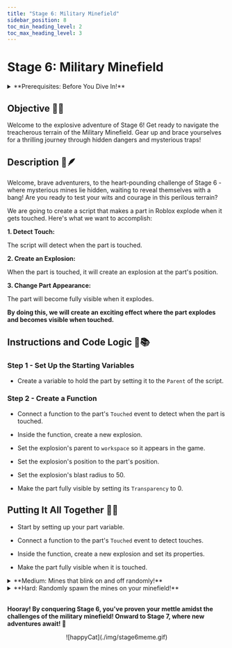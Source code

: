 ```yaml
---
title: "Stage 6: Military Minefield"
sidebar_position: 8
toc_min_heading_level: 2
toc_max_heading_level: 3
---
```



# Stage 6: Military Minefield

<details>
    <summary>**Prerequisites: Before You Dive In!**</summary>

    Ready for the next adventure? Before diving into Stage 6: Military Minefield, make sure you've conquered the following challenges:

    **1. Intro**

    Get acquainted with the world of coding and gaming!

    **2. Setup**

    Set the stage for your coding journey.

    **3. Stage 1: Ascending Walls**

    Master the art of climbing to new heights.

    **4. Stage 2: Sphere Stairs**

    Build staircases with spheres and step up your game.

    **5. Stage 3: Plank Walkway**

    Navigate tricky pathways with precision.

    **6. Stage 4: KillBrick Path**

    Dodge obstacles and pave your way to victory.

    **7. Stage 5: Fireball Footpath**

    Brave the heat and maneuver through fiery obstacles.

    **Once you've completed these challenges, you'll be primed and ready to tackle the thrilling world of Stage 6: Military Minefield! 💣💥**
</details>

<div align="center">
  <ReactPlayer controls url={MyVideoUrl}/>
</div>

## Objective 🧐🗿

Welcome to the explosive adventure of Stage 6! Get ready to navigate the treacherous terrain of the Military Minefield. Gear up and brace yourselves for a thrilling journey through hidden dangers and mysterious traps!

## Description 📖🪶

Welcome, brave adventurers, to the heart-pounding challenge of Stage 6 - where mysterious mines lie hidden, waiting to reveal themselves with a bang! Are you ready to test your wits and courage in this perilous terrain?

We are going to create a script that makes a part in Roblox explode when it gets touched. Here's what we want to accomplish: 

**1. Detect Touch:**

The script will detect when the part is touched. 

**2. Create an Explosion:**

When the part is touched, it will create an explosion at the part's position. 

**3. Change Part Appearance:**

The part will become fully visible when it explodes. 

**By doing this, we will create an exciting effect where the part explodes and becomes visible when touched.** 

## Instructions and Code Logic 📝📚

### Step 1 - Set Up the Starting Variables

- Create a variable to hold the part by setting it to the `Parent` of the script. 

### Step 2 - Create a Function

- Connect a function to the part's `Touched` event to detect when the part is touched. 

- Inside the function, create a new explosion. 

- Set the explosion's parent to `workspace` so it appears in the game. 

- Set the explosion's position to the part's position. 

- Set the explosion's blast radius to 50. 

- Make the part fully visible by setting its `Transparency` to 0. 

## Putting It All Together 🔧🔩

- Start by setting up your part variable. 

- Connect a function to the part's `Touched` event to detect touches. 

- Inside the function, create a new explosion and set its properties. 

- Make the part fully visible when it is touched.

<details>
    <summary>**Medium: Mines that blink on and off randomly!**</summary>
    
    <div align='center'>
        <ReactPlayer controls url={MyVideoUrl2}/>
    </div>

    <br  />
    

    **Description 📖🪶** 

    We are going to create a script that makes a part in Roblox explode when touched and reset its transparency periodically. Here's what we want to accomplish: 

    *1. Create an Explosion:*
    
    The part will create an explosion at its position when touched. 

    *2. Reset Transparency:*
    
    The part's transparency will be reset periodically. 

    *By doing this, the part will explode when touched and keep becoming visible again after a short time.* 

    <br  />

    **Instructions and Code Logic 📝📚**

    Step 1 - Set Up the Starting Variables 

    - Create a variable for the part by setting it to the `Parent` of the script. 

    Step 2 - Create a Function

    - Define a function named `Explode`. 

    - Inside the function, create a new explosion. 

    - Set the part's transparency to 0 (fully opaque). 

    - Set the parent of the explosion to `workspace`. 

    - Set the position of the explosion to the part's position. 

    - Set the blast radius of the explosion. 

    - Connect the `Explode` function to the part's `Touched` event to detect when it is touched. 

    Step 3 - Create an Infinite Loop

    - Create a loop that runs forever using `while true do`. 

    - Inside the loop, set the part's transparency to 0 (fully opaque). 

    - Use the `wait` function to pause the loop for a random time between 1 and 4 seconds. 

    - The loop will automatically start running and resetting the part's transparency. 

    <br  />

    **Putting It All Together 🔧🔩**

    - Start by setting up your part variable. 

    - Define a function named `Explode` to handle creating the explosion. 

    - Connect the `Explode` function to the part's `Touched` event. 

    - Create an infinite loop to keep resetting the part's transparency. 

    - Use the `wait` function to pause the loop for a random time. 
</details>

<details>
    <summary>**Hard: Randomly spawn the mines on your minefield!**</summary>
    
    **Description 📖🪶**

    We are going to create a script that spawns multiple instances of "ExplodingSand" within the bounds of a parent part in Roblox. Here's what we want to accomplish: 

    *1. Spawn ExplodingSand:*
    
    The script will create a specified number of ExplodingSand parts at random positions within the parent part. 

    *2. Set Positions Randomly:*
    
    The ExplodingSand parts will be placed randomly within the boundaries of the parent part. 

    *By doing this, we will create a dynamic environment with ExplodingSand parts spawning in random positions.* 

    <br  />

    **Instructions and Code Logic 📝📚**

    Step 1 - Set up the Starting Variables

    - Get the `ServerStorage` service from the game. 

    - Create a variable for the parent part by setting it to the `Parent` of the script. 

    - Create a variable for the ExplodingSand template stored in `ServerStorage`. 

    - Create a variable for the number of ExplodingSand parts to spawn (`sandAmount`). 

    Step 2 - Create a Function

    - Define a function named `spawnExplodingSand`. 

    - Inside the function, get the size and position of the parent part. 

    - Calculate the minimum and maximum X and Z boundaries for spawning within the parent part. 

    - Calculate the Y position for spawning on top of the parent part. 

    - Randomly determine the X and Z positions within the boundaries. 

    - Clone the ExplodingSand template. 

    - Set the parent of the cloned ExplodingSand to `Workspace`. 

    - Set the position of the cloned ExplodingSand to the calculated random position. 

    Step 3 - Create an Infinite Loop

    - Create a loop that runs for the specified number of times (`sandAmount`). 

    - Inside the loop, call the `spawnExplodingSand` function to create each ExplodingSand part. 

    <br  />

    **Putting It All Together 🔧🔩**

    - Start by getting the `ServerStorage` service and setting up the parent part and ExplodingSand template. 

    - Define the number of ExplodingSand parts to spawn. 

    - Create a function named `spawnExplodingSand` to handle the spawning logic. 

    - Inside the function, calculate the random positions and clone the ExplodingSand template. 

    - Use a loop to call the function and spawn the specified number of ExplodingSand parts. 
</details>

<br  />

**Hooray! By conquering Stage 6, you've proven your mettle amidst the challenges of the military minefield! Onward to Stage 7, where new adventures await! 🌟**

<div align='center'>
    ![happyCat](./img/stage6meme.gif)
</div>

<div align='center'>
    <ReactAudioPlayer
        src={audioFile}
        controls
    />
</div>